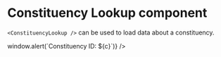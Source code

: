 
<Meta title="Elections/GE2019/Constituency Lookup" component={ConstituencyLookup} />

# Constituency Lookup component

`<ConstituencyLookup />` can be used to load data about a constituency.

<Canvas>
  <Story name="Examples">
    <ConstituencyLookup
      constituencyList={constituencyList}
      candidateList={candidateList}
      setOpenConstituency={(c) => window.alert(`Constituency ID: ${c}`)}
    />
  </Story>
</Canvas>
